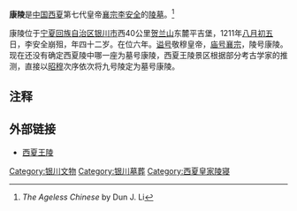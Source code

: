 {{文物保护单位
| 级别 = 全国
| 图片 = 
| 名称 = [[西夏王陵|西夏陵]]<br/><small>康陵
| 编号 = 3-248
| 分类 = 墓葬
| 时代 = [[西夏|西夏]]
| 所在 = [[宁夏回族自治区|宁夏回族自治区]][[银川市|银川市]]
| 登录 = 1988年
| Cat = 宁夏全国重点文物保护单位
}}
'''康陵'''是[[中国|中国]][[西夏|西夏]]第七代皇帝[[夏襄宗|襄宗]][[李安全|李安全]]的[[陵墓|陵墓]]。<ref>''The Ageless Chinese'' by Dun J. Li</ref>

康陵位于[[宁夏回族自治区|宁夏回族自治区]][[银川市|银川市]]西40公里[[贺兰山|贺兰山]]东麓平吉堡，1211年[[八月初五|八月初五]]日，李安全崩殂，年四十二岁。在位六年。[[谥号|谥号]]敬穆皇帝，[[庙号|庙号]][[襄宗|襄宗]]，陵号康陵。现在还没有确定西夏陵中哪一座为墓号康陵，西夏王陵景区根据部分考古学家的推测，直接以[[昭穆|昭穆]]次序依次将九号陵定为墓号康陵。

==注释==
{{reflist}}

==外部链接==
*[https://web.archive.org/web/20140719063523/http://xixialing.com/ 西夏王陵]

{{宁夏全国重点文物保护单位}}

[[Category:银川文物|Category:银川文物]]
[[Category:银川墓葬|Category:银川墓葬]]
[[Category:西夏皇家陵寝|Category:西夏皇家陵寝]]